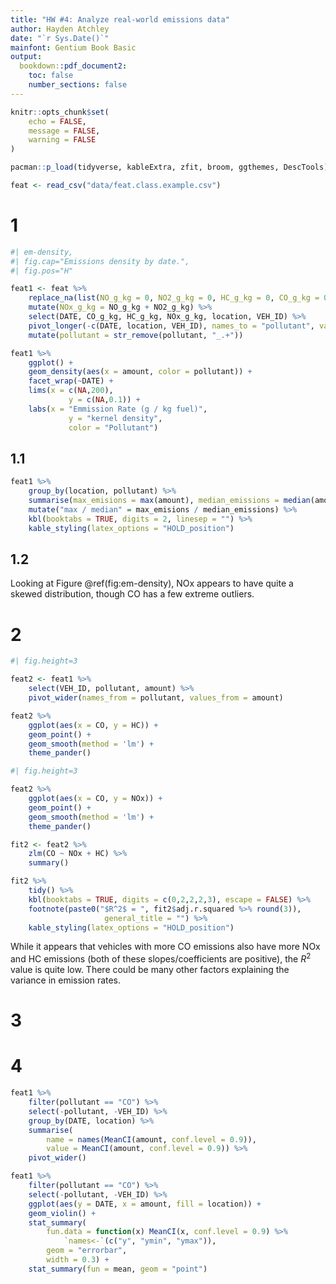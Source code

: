 ```yaml
---
title: "HW #4: Analyze real-world emissions data"
author: Hayden Atchley
date: "`r Sys.Date()`"
mainfont: Gentium Book Basic
output:
  bookdown::pdf_document2:
    toc: false
    number_sections: false
---
```


```r
knitr::opts_chunk$set(
	echo = FALSE,
	message = FALSE,
	warning = FALSE
)

pacman::p_load(tidyverse, kableExtra, zfit, broom, ggthemes, DescTools)
```


```r
feat <- read_csv("data/feat.class.example.csv")
```

# 1

```r
#| em-density,
#| fig.cap="Emissions density by date.",
#| fig.pos="H"

feat1 <- feat %>% 
	replace_na(list(NO_g_kg = 0, NO2_g_kg = 0, HC_g_kg = 0, CO_g_kg = 0)) %>% 
	mutate(NOx_g_kg = NO_g_kg + NO2_g_kg) %>% 
	select(DATE, CO_g_kg, HC_g_kg, NOx_g_kg, location, VEH_ID) %>% 
	pivot_longer(-c(DATE, location, VEH_ID), names_to = "pollutant", values_to = "amount") %>% 
	mutate(pollutant = str_remove(pollutant, "_.+"))

feat1 %>% 
	ggplot() +
	geom_density(aes(x = amount, color = pollutant)) +
	facet_wrap(~DATE) +
	lims(x = c(NA,200),
			 y = c(NA,0.1)) +
	labs(x = "Emmission Rate (g / kg fuel)",
			 y = "kernel density",
			 color = "Pollutant")
```

## 1.1

```r
feat1 %>% 
	group_by(location, pollutant) %>% 
	summarise(max_emisions = max(amount), median_emissions = median(amount)) %>% 
	mutate("max / median" = max_emisions / median_emissions) %>% 
	kbl(booktabs = TRUE, digits = 2, linesep = "") %>% 
	kable_styling(latex_options = "HOLD_position")
```

## 1.2

Looking at Figure \@ref(fig:em-density), NOx appears to have quite a skewed distribution, though CO has a few extreme outliers.

# 2

```r
#| fig.height=3

feat2 <- feat1 %>% 
	select(VEH_ID, pollutant, amount) %>% 
	pivot_wider(names_from = pollutant, values_from = amount)

feat2 %>% 
	ggplot(aes(x = CO, y = HC)) +
	geom_point() +
	geom_smooth(method = 'lm') +
	theme_pander()
```

```r
#| fig.height=3

feat2 %>% 
	ggplot(aes(x = CO, y = NOx)) +
	geom_point() +
	geom_smooth(method = 'lm') +
	theme_pander()
```

```r
fit2 <- feat2 %>% 
	zlm(CO ~ NOx + HC) %>% 
	summary()

fit2 %>% 
	tidy() %>% 
	kbl(booktabs = TRUE, digits = c(0,2,2,2,3), escape = FALSE) %>% 
	footnote(paste0("$R^2$ = ", fit2$adj.r.squared %>% round(3)),
					 general_title = "") %>% 
	kable_styling(latex_options = "HOLD_position")
```

While it appears that vehicles with more CO emissions also have more NOx and HC emissions (both of these slopes/coefficients are positive), the $R^2$ value is quite low. There could be many other factors explaining the variance in emission rates.

# 3



# 4

```r
feat1 %>% 
	filter(pollutant == "CO") %>% 
	select(-pollutant, -VEH_ID) %>% 
	group_by(DATE, location) %>% 
	summarise(
		name = names(MeanCI(amount, conf.level = 0.9)),
		value = MeanCI(amount, conf.level = 0.9)) %>% 
	pivot_wider()
```

```r
feat1 %>% 
	filter(pollutant == "CO") %>% 
	select(-pollutant, -VEH_ID) %>% 
	ggplot(aes(y = DATE, x = amount, fill = location)) +
	geom_violin() +
	stat_summary(
		fun.data = function(x) MeanCI(x, conf.level = 0.9) %>% 
			`names<-`(c("y", "ymin", "ymax")),
		geom = "errorbar",
		width = 0.3) +
	stat_summary(fun = mean, geom = "point")
```


